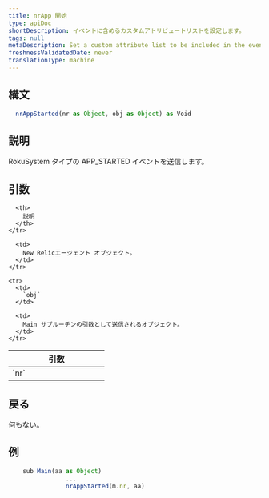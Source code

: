 ```yaml
---
title: nrApp 開始
type: apiDoc
shortDescription: イベントに含めるカスタムアトリビュートリストを設定します。
tags: null
metaDescription: Set a custom attribute list to be included in the events.
freshnessValidatedDate: never
translationType: machine
---
```


## 構文

```js
  nrAppStarted(nr as Object, obj as Object) as Void
```

## 説明

RokuSystem タイプの APP\_STARTED イベントを送信します。

## 引数

<table>
  <thead>
    <tr>
      <th width="25%">
        引数
      </th>

      <th>
        説明
      </th>
    </tr>
  </thead>

  <tbody>
    <tr>
      <td>
        `nr`
      </td>

      <td>
        New Relicエージェント オブジェクト。
      </td>
    </tr>

    <tr>
      <td>
        `obj`
      </td>

      <td>
        Main サブルーチンの引数として送信されるオブジェクト。
      </td>
    </tr>
  </tbody>
</table>

## 戻る

何もない。

## 例

```js
  	sub Main(aa as Object)
		        ...
		        nrAppStarted(m.nr, aa)
```